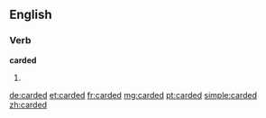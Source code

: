 ==English==

===Verb===
'''carded'''
# {{past of|card}}

[[de:carded]]
[[et:carded]]
[[fr:carded]]
[[mg:carded]]
[[pt:carded]]
[[simple:carded]]
[[zh:carded]]